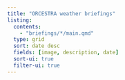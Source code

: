 ```yaml
---
title: "ORCESTRA weather briefings"
listing:
  contents:
    - "briefings/*/main.qmd"
  type: grid
  sort: date desc
  fields: [image, description, date]
  sort-ui: true
  filter-ui: true
---
```


